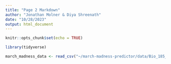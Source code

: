 ```yaml
---
title: "Page 2 Markdown"
author: "Jonathan Molner & Diya Shreenath"
date: "10/28/2023"
output: html_document
---
```


```r
knitr::opts_chunk$set(echo = TRUE)
```

```r
library(tidyverse)
```

```r
march_madness_data <- read_csv("~/march-madness-predictor/data/Bio_185_March_Madness_Data.csv")
```

```r

```


